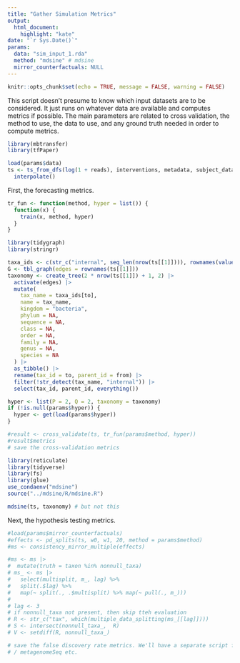 ```yaml
---
title: "Gather Simulation Metrics"
output: 
  html_document:
    highlight: "kate"
date: "`r Sys.Date()`"
params:
  data: "sim_input_1.rda"
  method: "mdsine" # mdsine
  mirror_counterfactuals: NULL
---
```


```r
knitr::opts_chunk$set(echo = TRUE, message = FALSE, warning = FALSE)
```

This script doesn't presume to know which input datasets are to be considered.
It just runs on whatever data are available and computes metrics if possible.
The main parameters are related to cross validation, the method to use, the data
to use, and any ground truth needed in order to compute metrics.

```r
library(mbtransfer)
library(tfPaper)
```

```r
load(params$data)
ts <- ts_from_dfs(log(1 + reads), interventions, metadata, subject_data) |>
  interpolate()
```

First, the forecasting metrics.

```r
tr_fun <- function(method, hyper = list()) {
  function(x) {
    train(x, method, hyper)
  }
}

library(tidygraph)
library(stringr)

taxa_ids <- c(str_c("internal", seq_len(nrow(ts[[1]]))), rownames(values(ts[[1]])))
G <- tbl_graph(edges = rownames(ts[[1]]))
taxonomy <- create_tree(2 * nrow(ts[[1]]) + 1, 2) |>
  activate(edges) |>
  mutate(
    tax_name = taxa_ids[to], 
    name = tax_name,
    kingdom = "bacteria",
    phylum = NA,
    sequence = NA,
    class = NA,
    order = NA,
    family = NA,
    genus = NA,
    species = NA
  ) |>
  as_tibble() |>
  rename(tax_id = to, parent_id = from) |>
  filter(!str_detect(tax_name, "internal")) |>
  select(tax_id, parent_id, everything())

hyper <- list(P = 2, Q = 2, taxonomy = taxonomy)
if (!is.null(params$hyper)) {
  hyper <- get(load(params$hyper))
}

#result <- cross_validate(ts, tr_fun(params$method, hyper))
#result$metrics
# save the cross-validation metrics
```

```r
library(reticulate)
library(tidyverse)
library(fs)
library(glue)
use_condaenv("mdsine")
source("../mdsine/R/mdsine.R")

mdsine(ts, taxonomy) # but not this
```


Next, the hypothesis testing metrics.

```r
#load(params$mirror_counterfactuals)
#effects <- pd_splits(ts, w0, w1, 20, method = params$method)
#ms <- consistency_mirror_multiple(effects)
```

```r
#ms <- ms |>
#  mutate(truth = taxon %in% nonnull_taxa)
# ms_ <- ms |>
#   select(multisplit, m_, lag) %>% 
#   split(.$lag) %>%
#   map(~ split(., .$multisplit) %>% map(~ pull(., m_)))
# 
# lag <- 3
# if nonnull_taxa not present, then skip tteh evaluation
# R <- str_c("tax", which(multiple_data_splitting(ms_[[lag]])))
# S <- intersect(nonnull_taxa_,  R)
# V <- setdiff(R, nonnull_taxa_)

# save the false discovery rate metrics. We'll have a separate script for DESeq2
# / metagenomeSeq etc.
```

